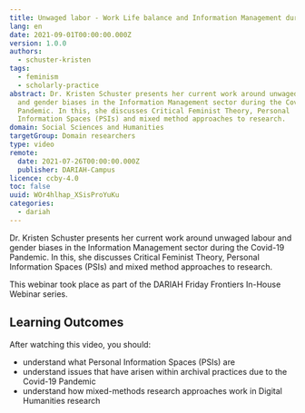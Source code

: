 ```yaml
---
title: Unwaged labor - Work Life balance and Information Management during COVID-19
lang: en
date: 2021-09-01T00:00:00.000Z
version: 1.0.0
authors:
  - schuster-kristen
tags:
  - feminism
  - scholarly-practice
abstract: Dr. Kristen Schuster presents her current work around unwaged labour
  and gender biases in the Information Management sector during the Covid-19
  Pandemic. In this, she discusses Critical Feminist Theory, Personal
  Information Spaces (PSIs) and mixed method approaches to research.
domain: Social Sciences and Humanities
targetGroup: Domain researchers
type: video
remote:
  date: 2021-07-26T00:00:00.000Z
  publisher: DARIAH-Campus
licence: ccby-4.0
toc: false
uuid: WOr4hlhap_XSisProYuKu
categories:
  - dariah
---
```

Dr. Kristen Schuster presents her current work around unwaged labour and gender
biases in the Information Management sector during the Covid-19 Pandemic. In
this, she discusses Critical Feminist Theory, Personal Information Spaces (PSIs)
and mixed method approaches to research.

This webinar took place as part of the DARIAH Friday Frontiers In-House Webinar
series.

## Learning Outcomes

After watching this video, you should:

- understand what Personal Information Spaces (PSIs) are
- understand issues that have arisen within archival practices due to the
  Covid-19 Pandemic
- understand how mixed-methods research approaches work in Digital Humanities
  research

<VideoCard provider="youtube" id="rd26Ofnapes" title="Unwaged Labor" image="images/kristen-friday-frontiers.png" />
